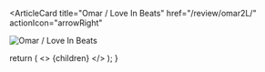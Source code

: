 <ArticleCard
  title="Omar / Love In Beats"
  href="/review/omar2L/"
  actionIcon="arrowRight"
>

![Omar / Love In Beats](../../images/cd/omar2L.jpg)

</ArticleCard>

  return (
    <>
      {children}
    </>
  );
}